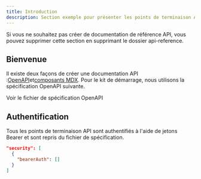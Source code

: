 ```yaml
---
title: Introduction
description: Section exemple pour présenter les points de terminaison API
---
```


<Note>
  Si vous ne souhaitez pas créer de documentation de référence API, vous pouvez
  supprimer cette section en supprimant le dossier api-reference.
</Note>

## Bienvenue

Il existe deux façons de créer une documentation API :[OpenAPI](https://mintlify.com/docs/api-playground/openapi/setup)et[composants MDX](https://mintlify.com/docs/api-playground/mdx/configuration). Pour le kit de démarrage, nous utilisons la spécification OpenAPI suivante.

<Card title="Plant Store Endpoints" icon="leaf" href="https://github.com/mintlify/starter/blob/main/api-reference/openapi.json">
  Voir le fichier de spécification OpenAPI
</Card>

## Authentification

Tous les points de terminaison API sont authentifiés à l'aide de jetons Bearer et sont repris du fichier de spécification.

```json
"security": [
  {
    "bearerAuth": []
  }
]
```
